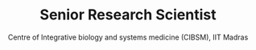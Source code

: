 ---
order: 6
slug: dr-virendra-gadekar
metadesc: Dr. Virendra Gadekar is a Senior Research Scientist at Centre of Integrative biology and systems medicine (CIBSM), IIT Madras. Learn More.
name: Dr. Virendra Gadekar
img: Veerendra.png
title: Senior Research Scientist
subtitle: Centre of Integrative biology and systems medicine (CIBSM), IIT Madras
type: Visiting Faculty
year: 2024
link: https://ibse.iitm.ac.in/people/veerendra-gadekar/
---